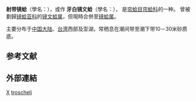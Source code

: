 {{Speciesbox
 | taxon = Dosinia troscheli
 | authority = (Reeve, 1850)
 | synonyms_ref = <ref name="GBIF">{{GBIF |id=6127005 |taxon=''Dosinorbis troscheli'' |authority=Lischke, 1873}}</ref>
 | synonyms =
* ''Dosinorbis troscheli'' <small>Lischke, 1873</small>
* ''Dosinia nipponicum'' <small>Okutani et Habe, 1989</small>：但[[WoRMS|WoRMS]]不認同，認為是不同物種。
}}

'''射带镜蛤'''（學名：''{{lang|la|Dosinia troscheli}}''），或作
'''牙白镜文蛤'''（學名：''{{lang|la|Dosinorbis troscheli}}''），
是[[帘蛤目|帘蛤目]][[帘蛤科|帘蛤科]]的一种。
曾被劃歸[[镜蛤亚科|镜蛤亚科]]的[[镜文蛤属|镜文蛤属]]{{r|shell_2729}}，但現時合併至[[镜蛤属|镜蛤属]]{{r|GBIF}}。

主要分布于[[中国大陆|中国大陆]]、[[台湾|台湾]]西部及澎湖{{r|shell_2729}}，常栖息在潮间带至潮下带10－30米砂质底{{r|shell_2729}}。

== 参考文献 ==
{{reflist |refs=
<ref name="shell_2729">{{cite web
 |url=http://shell.sinica.edu.tw/chinese/shellbase_detail.php?science_no=2729
 |title=国际贝库：牙白鏡文蛤
 |publisher=台湾贝类资料库
 |access-date=2021-12-16
 |language=zh-hant
 |archive-date=2016-03-04
 |archive-url=https://web.archive.org/web/20160304130924/http://shell.sinica.edu.tw/chinese/shellbase_detail.php?science_no=2729
 |dead-url=no
 }}</ref>
}}

== 外部連結 ==
{{taxonbar}}
[[Category:_1873年描述的动物|X]]
[[Category:镜蛤属|troscheli]]